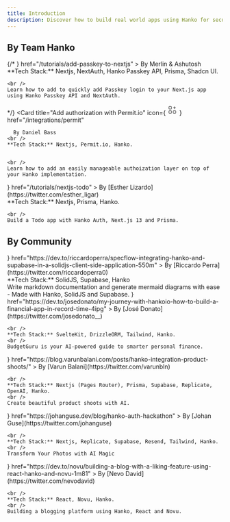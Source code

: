 ```yaml
---
title: Introduction
description: Discover how to build real world apps using Hanko for secure and efficient authentication.
---
```


## By Team Hanko

<CardGroup cols={2}>
  {/* <Card
    title="Add Passkey Login to Next.js using NextAuth and Hanko Passkey API"
    icon={
      <svg
        xmlns="http://www.w3.org/2000/svg"
        className="icon icon-tabler icon-tabler-apps"
        width="24"
        height="24"
        viewBox="0 0 24 24"
        strokeWidth="2"
        stroke="currentColor"
        fill="none"
        strokeLinecap="round"
        strokeLinejoin="round"
      >
        <path stroke="none" d="M0 0h24v24H0z" fill="none"></path>
        <path d="M4 4m0 1a1 1 0 0 1 1 -1h4a1 1 0 0 1 1 1v4a1 1 0 0 1 -1 1h-4a1 1 0 0 1 -1 -1z"></path>
        <path d="M4 14m0 1a1 1 0 0 1 1 -1h4a1 1 0 0 1 1 1v4a1 1 0 0 1 -1 1h-4a1 1 0 0 1 -1 -1z"></path>
        <path d="M14 14m0 1a1 1 0 0 1 1 -1h4a1 1 0 0 1 1 1v4a1 1 0 0 1 -1 1h-4a1 1 0 0 1 -1 -1z"></path>
        <path d="M14 7l6 0"></path>
        <path d="M17 4l0 6"></path>
      </svg>
    }
    href="/tutorials/add-passkey-to-nextjs"
  >
      By Merlin & Ashutosh
    <br />
    **Tech Stack:** Nextjs, NextAuth, Hanko Passkey API, Prisma, Shadcn UI.


    <br />
    Learn how to add to quickly add Passkey login to your Next.js app using Hanko Passkey API and NextAuth.

  </Card> */}
  <Card
    title="Add authorization with Permit.io"
    icon={
      <svg
        xmlns="http://www.w3.org/2000/svg"
        className="icon icon-tabler icon-tabler-apps"
        width="24"
        height="24"
        viewBox="0 0 24 24"
        strokeWidth="2"
        stroke="currentColor"
        fill="none"
        strokeLinecap="round"
        strokeLinejoin="round"
      >
        <path stroke="none" d="M0 0h24v24H0z" fill="none"></path>
        <path d="M4 4m0 1a1 1 0 0 1 1 -1h4a1 1 0 0 1 1 1v4a1 1 0 0 1 -1 1h-4a1 1 0 0 1 -1 -1z"></path>
        <path d="M4 14m0 1a1 1 0 0 1 1 -1h4a1 1 0 0 1 1 1v4a1 1 0 0 1 -1 1h-4a1 1 0 0 1 -1 -1z"></path>
        <path d="M14 14m0 1a1 1 0 0 1 1 -1h4a1 1 0 0 1 1 1v4a1 1 0 0 1 -1 1h-4a1 1 0 0 1 -1 -1z"></path>
        <path d="M14 7l6 0"></path>
        <path d="M17 4l0 6"></path>
      </svg>
    }
    href="/integrations/permit"
  >
      By Daniel Bass
    <br />
    **Tech Stack:** Nextjs, Permit.io, Hanko.


    <br />
    Learn how to add an easily manageable authoization layer on top of your Hanko implementation.

  </Card>
  <Card
    title="Todo App"
    icon={
      <svg
        xmlns="http://www.w3.org/2000/svg"
        className="icon icon-tabler icon-tabler-apps"
        width="24"
        height="24"
        viewBox="0 0 24 24"
        strokeWidth="2"
        stroke="currentColor"
        fill="none"
        strokeLinecap="round"
        strokeLinejoin="round"
      >
        <path stroke="none" d="M0 0h24v24H0z" fill="none"></path>
        <path d="M4 4m0 1a1 1 0 0 1 1 -1h4a1 1 0 0 1 1 1v4a1 1 0 0 1 -1 1h-4a1 1 0 0 1 -1 -1z"></path>
        <path d="M4 14m0 1a1 1 0 0 1 1 -1h4a1 1 0 0 1 1 1v4a1 1 0 0 1 -1 1h-4a1 1 0 0 1 -1 -1z"></path>
        <path d="M14 14m0 1a1 1 0 0 1 1 -1h4a1 1 0 0 1 1 1v4a1 1 0 0 1 -1 1h-4a1 1 0 0 1 -1 -1z"></path>
        <path d="M14 7l6 0"></path>
        <path d="M17 4l0 6"></path>
      </svg>
    }
    href="/tutorials/nextjs-todo"
  >
      By [Esther Lizardo](https://twitter.com/esther_ligar)
    <br />
    **Tech Stack:** Nextjs, Prisma, Hanko.


    <br />
    Build a Todo app with Hanko Auth, Next.js 13 and Prisma.

  </Card>
</CardGroup>

## By Community

<CardGroup cols={2}>
  <Card
    title="SpecFlow"
    icon={
      <svg
        xmlns="http://www.w3.org/2000/svg"
        className="icon icon-tabler icon-tabler-apps"
        width="24"
        height="24"
        viewBox="0 0 24 24"
        strokeWidth="2"
        stroke="currentColor"
        fill="none"
        strokeLinecap="round"
        strokeLinejoin="round"
      >
        <path stroke="none" d="M0 0h24v24H0z" fill="none"></path>
        <path d="M4 4m0 1a1 1 0 0 1 1 -1h4a1 1 0 0 1 1 1v4a1 1 0 0 1 -1 1h-4a1 1 0 0 1 -1 -1z"></path>
        <path d="M4 14m0 1a1 1 0 0 1 1 -1h4a1 1 0 0 1 1 1v4a1 1 0 0 1 -1 1h-4a1 1 0 0 1 -1 -1z"></path>
        <path d="M14 14m0 1a1 1 0 0 1 1 -1h4a1 1 0 0 1 1 1v4a1 1 0 0 1 -1 1h-4a1 1 0 0 1 -1 -1z"></path>
        <path d="M14 7l6 0"></path>
        <path d="M17 4l0 6"></path>
      </svg>
    }
    href="https://dev.to/riccardoperra/specflow-integrating-hanko-and-supabase-in-a-solidjs-client-side-application-550m"
  >
    By [Riccardo Perra](https://twitter.com/riccardoperra0)
    <br />
    **Tech Stack:** SolidJS, Supabase, Hanko
    <br />
    Write markdown documentation and generate mermaid diagrams with ease - Made
    with Hanko, SolidJS and Supabase.
  </Card>
  <Card
    title="Budget Guru"
    icon={
      <svg
        xmlns="http://www.w3.org/2000/svg"
        className="icon icon-tabler icon-tabler-apps"
        width="24"
        height="24"
        viewBox="0 0 24 24"
        strokeWidth="2"
        stroke="currentColor"
        fill="none"
        strokeLinecap="round"
        strokeLinejoin="round"
      >
        <path stroke="none" d="M0 0h24v24H0z" fill="none"></path>
        <path d="M4 4m0 1a1 1 0 0 1 1 -1h4a1 1 0 0 1 1 1v4a1 1 0 0 1 -1 1h-4a1 1 0 0 1 -1 -1z"></path>
        <path d="M4 14m0 1a1 1 0 0 1 1 -1h4a1 1 0 0 1 1 1v4a1 1 0 0 1 -1 1h-4a1 1 0 0 1 -1 -1z"></path>
        <path d="M14 14m0 1a1 1 0 0 1 1 -1h4a1 1 0 0 1 1 1v4a1 1 0 0 1 -1 1h-4a1 1 0 0 1 -1 -1z"></path>
        <path d="M14 7l6 0"></path>
        <path d="M17 4l0 6"></path>
      </svg>
    }
    href="https://dev.to/josedonato/my-journey-with-hankoio-how-to-build-a-financial-app-in-record-time-4ipg"
  >
    By [José Donato](https://twitter.com/josedonato__)

    <br />
    **Tech Stack:** SvelteKit, DrizzleORM, Tailwind, Hanko.
    <br />
    BudgetGuru is your AI-powered guide to smarter personal finance.

  </Card>
  <Card
    title="Rapid Product Shoots"
    icon={
      <svg
        xmlns="http://www.w3.org/2000/svg"
        className="icon icon-tabler icon-tabler-apps"
        width="24"
        height="24"
        viewBox="0 0 24 24"
        strokeWidth="2"
        stroke="currentColor"
        fill="none"
        strokeLinecap="round"
        strokeLinejoin="round"
      >
        <path stroke="none" d="M0 0h24v24H0z" fill="none"></path>
        <path d="M4 4m0 1a1 1 0 0 1 1 -1h4a1 1 0 0 1 1 1v4a1 1 0 0 1 -1 1h-4a1 1 0 0 1 -1 -1z"></path>
        <path d="M4 14m0 1a1 1 0 0 1 1 -1h4a1 1 0 0 1 1 1v4a1 1 0 0 1 -1 1h-4a1 1 0 0 1 -1 -1z"></path>
        <path d="M14 14m0 1a1 1 0 0 1 1 -1h4a1 1 0 0 1 1 1v4a1 1 0 0 1 -1 1h-4a1 1 0 0 1 -1 -1z"></path>
        <path d="M14 7l6 0"></path>
        <path d="M17 4l0 6"></path>
      </svg>
    }
    href="https://blog.varunbalani.com/posts/hanko-integration-product-shoots/"
  >
    By [Varun Balani](https://twitter.com/varunbln)

    <br />
    **Tech Stack:** Nextjs (Pages Router), Prisma, Supabase, Replicate, OpenAI, Hanko.
    <br />
    Create beautiful product shoots with AI.

  </Card>
  <Card
    title="AI Magic"
    icon={
      <svg
        xmlns="http://www.w3.org/2000/svg"
        className="icon icon-tabler icon-tabler-apps"
        width="24"
        height="24"
        viewBox="0 0 24 24"
        strokeWidth="2"
        stroke="currentColor"
        fill="none"
        strokeLinecap="round"
        strokeLinejoin="round"
      >
        <path stroke="none" d="M0 0h24v24H0z" fill="none"></path>
        <path d="M4 4m0 1a1 1 0 0 1 1 -1h4a1 1 0 0 1 1 1v4a1 1 0 0 1 -1 1h-4a1 1 0 0 1 -1 -1z"></path>
        <path d="M4 14m0 1a1 1 0 0 1 1 -1h4a1 1 0 0 1 1 1v4a1 1 0 0 1 -1 1h-4a1 1 0 0 1 -1 -1z"></path>
        <path d="M14 14m0 1a1 1 0 0 1 1 -1h4a1 1 0 0 1 1 1v4a1 1 0 0 1 -1 1h-4a1 1 0 0 1 -1 -1z"></path>
        <path d="M14 7l6 0"></path>
        <path d="M17 4l0 6"></path>
      </svg>
    }
    href="https://johanguse.dev/blog/hanko-auth-hackathon"
  >
    By [Johan Guse](https://twitter.com/johanguse)

    <br />
    **Tech Stack:** Nextjs, Replicate, Supabase, Resend, Tailwind, Hanko.
    <br />
    Transform Your Photos with AI Magic

  </Card>
  <Card
    title="Blogging Platform"
    icon={
      <svg
        xmlns="http://www.w3.org/2000/svg"
        className="icon icon-tabler icon-tabler-apps"
        width="24"
        height="24"
        viewBox="0 0 24 24"
        strokeWidth="2"
        stroke="currentColor"
        fill="none"
        strokeLinecap="round"
        strokeLinejoin="round"
      >
        <path stroke="none" d="M0 0h24v24H0z" fill="none"></path>
        <path d="M4 4m0 1a1 1 0 0 1 1 -1h4a1 1 0 0 1 1 1v4a1 1 0 0 1 -1 1h-4a1 1 0 0 1 -1 -1z"></path>
        <path d="M4 14m0 1a1 1 0 0 1 1 -1h4a1 1 0 0 1 1 1v4a1 1 0 0 1 -1 1h-4a1 1 0 0 1 -1 -1z"></path>
        <path d="M14 14m0 1a1 1 0 0 1 1 -1h4a1 1 0 0 1 1 1v4a1 1 0 0 1 -1 1h-4a1 1 0 0 1 -1 -1z"></path>
        <path d="M14 7l6 0"></path>
        <path d="M17 4l0 6"></path>
      </svg>
    }
    href="https://dev.to/novu/building-a-blog-with-a-liking-feature-using-react-hanko-and-novu-1m81"
  >
    By [Nevo David](https://twitter.com/nevodavid)

    <br />
    **Tech Stack:** React, Novu, Hanko.
    <br />
    Building a blogging platform using Hanko, React and Novu.

  </Card>
</CardGroup>
